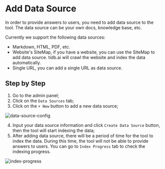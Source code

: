 # Add Data Source

In order to provide answers to users, you need to add data source to the tool. The data source can be your own docs, knowledge base, etc.

Currently we support the following data sources:
* Markdown, HTML, PDF, etc.
* Website's SiteMap, if you have a website, you can use the SiteMap to add data source. tidb.ai will crawl the website and index the data automatically.
* Single URL, you can add a single URL as data source.


## Step by Step

1. Go to the admin panel;
2. Click on the `Data Sources` tab;
3. Click on the `+ New` button to add a new data source;

![data-source-config](https://github.com/user-attachments/assets/d2e5c174-11f7-44cc-9779-f4df7d23b666 "Data Source Config")

4. Input your data source information and click `Create Data Source` button, then the tool will start indexing the data;
5. After adding data source, there will be a period of time for the tool to index the data. During this time, the tool will not be able to provide answers to users. You can go to `Index Progress` tab to check the indexing progress.

![index-progress](https://github.com/user-attachments/assets/8b6c7a44-0839-40dd-9e59-26305d04ab99 "Index Progress")